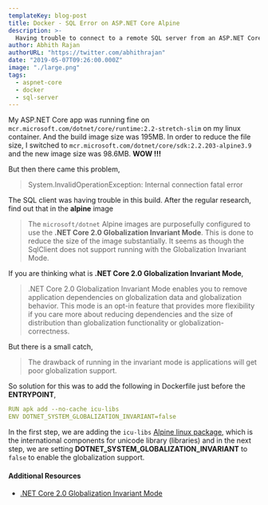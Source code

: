 ```yaml
---
templateKey: blog-post
title: Docker - SQL Error on ASP.NET Core Alpine
description: >-
  Having trouble to connect to a remote SQL server from an ASP.NET Core app running on top of Alpine dotnet on a linux container?
author: Abhith Rajan
authorURL: "https://twitter.com/abhithrajan"
date: "2019-05-07T09:26:00.000Z"
image: "./large.png"
tags:
  - aspnet-core
  - docker
  - sql-server
---
```


My ASP.NET Core app was running fine on `mcr.microsoft.com/dotnet/core/runtime:2.2-stretch-slim` on my linux container. And the build image size was 195MB. In order to reduce the file size, I switched to `mcr.microsoft.com/dotnet/core/sdk:2.2.203-alpine3.9` and the new image size was 98.6MB. **WOW !!!**

But then there came this problem,

> System.InvalidOperationException: Internal connection fatal error

The SQL client was having trouble in this build. After the regular research, find out that in the **alpine** image

> The `microsoft/dotnet` Alpine images are purposefully configured to use the **.NET Core 2.0 Globalization Invariant Mode**. This is done to reduce the size of the image substantially. It seems as though the SqlClient does not support running with the Globalization Invariant Mode.

If you are thinking what is **.NET Core 2.0 Globalization Invariant Mode**,

> .NET Core 2.0 Globalization Invariant Mode enables you to remove application dependencies on globalization data and globalization behavior. This mode is an opt-in feature that provides more flexibility if you care more about reducing dependencies and the size of distribution than globalization functionality or globalization-correctness.

But there is a small catch,

> The drawback of running in the invariant mode is applications will get poor globalization support.

So solution for this was to add the following in Dockerfile just before the **ENTRYPOINT**,

```yml
RUN apk add --no-cache icu-libs
ENV DOTNET_SYSTEM_GLOBALIZATION_INVARIANT=false
```

In the first step, we are adding the `icu-libs` [Alpine linux package](https://pkgs.alpinelinux.org/package/edge/main/x86/icu-libs), which is the international components for unicode library (libraries) and in the next step, we are setting **DOTNET_SYSTEM_GLOBALIZATION_INVARIANT** to `false` to enable the globalization support.

#### Additional Resources

- [.NET Core 2.0 Globalization Invariant Mode](https://github.com/dotnet/corefx/blob/master/Documentation/architecture/globalization-invariant-mode.md)

